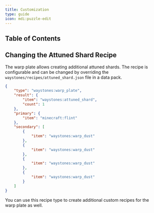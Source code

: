 ```yaml
---
title: Customization
type: guide
icon: mdi:puzzle-edit
---
```


## Table of Contents

## Changing the Attuned Shard Recipe

The warp plate allows creating additional attuned shards. The recipe is configurable and can be changed by overriding 
the `waystones/recipes/attuned_shard.json` file in a data pack.

```json
{
    "type": "waystones:warp_plate",
    "result": {
        "item": "waystones:attuned_shard",
        "count": 1
    },
    "primary": {
        "item": "minecraft:flint"
    },
    "secondary": [
        {
            "item": "waystones:warp_dust"
        },
        {
            "item": "waystones:warp_dust"
        },
        {
            "item": "waystones:warp_dust"
        },
        {
            "item": "waystones:warp_dust"
        }
    ]
}
```

<NoteBox title="Note">
You can use this recipe type to create additional custom recipes for the warp plate as well.
</NoteBox>